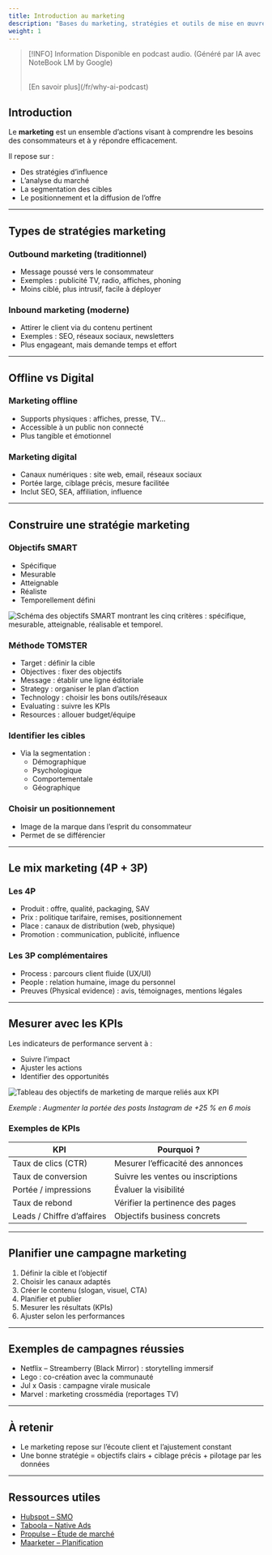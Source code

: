 ```yaml
---
title: Introduction au marketing
description: "Bases du marketing, stratégies et outils de mise en œuvre."
weight: 1
---
```



> [!INFO] Information
> Disponible en podcast audio. (Généré par IA avec NoteBook LM by Google)
>
> <br />
> [En savoir plus](/fr/why-ai-podcast)

<SrtPlayer
  client:only="react"
  audioSrc="/podcasts/marketing/index.mp3"
  srtUrl="/podcasts/marketing/index.srt"
/>

## Introduction

Le **marketing** est un ensemble d’actions visant à comprendre les besoins des consommateurs et à y répondre efficacement.

Il repose sur :

- Des stratégies d’influence
- L’analyse du marché
- La segmentation des cibles
- Le positionnement et la diffusion de l’offre

---

## Types de stratégies marketing

### Outbound marketing (traditionnel)

- Message poussé vers le consommateur
- Exemples : publicité TV, radio, affiches, phoning
- Moins ciblé, plus intrusif, facile à déployer

### Inbound marketing (moderne)

- Attirer le client via du contenu pertinent
- Exemples : SEO, réseaux sociaux, newsletters
- Plus engageant, mais demande temps et effort

---

## Offline vs Digital

### Marketing offline

- Supports physiques : affiches, presse, TV…
- Accessible à un public non connecté
- Plus tangible et émotionnel

### Marketing digital

- Canaux numériques : site web, email, réseaux sociaux
- Portée large, ciblage précis, mesure facilitée
- Inclut SEO, SEA, affiliation, influence

---

## Construire une stratégie marketing

### Objectifs SMART

- Spécifique
- Mesurable
- Atteignable
- Réaliste
- Temporellement défini

![Schéma des objectifs SMART montrant les cinq critères : spécifique, mesurable, atteignable, réalisable et temporel.](/assets/webp/marketing/marketing-smart.webp)

### Méthode TOMSTER

- Target : définir la cible
- Objectives : fixer des objectifs
- Message : établir une ligne éditoriale
- Strategy : organiser le plan d’action
- Technology : choisir les bons outils/réseaux
- Evaluating : suivre les KPIs
- Resources : allouer budget/équipe

### Identifier les cibles

- Via la segmentation :
  - Démographique
  - Psychologique
  - Comportementale
  - Géographique

### Choisir un positionnement

- Image de la marque dans l’esprit du consommateur
- Permet de se différencier

---

## Le mix marketing (4P + 3P)

### Les 4P

- Produit : offre, qualité, packaging, SAV
- Prix : politique tarifaire, remises, positionnement
- Place : canaux de distribution (web, physique)
- Promotion : communication, publicité, influence

### Les 3P complémentaires

- Process : parcours client fluide (UX/UI)
- People : relation humaine, image du personnel
- Preuves (Physical evidence) : avis, témoignages, mentions légales

---

## Mesurer avec les KPIs

Les indicateurs de performance servent à :

- Suivre l’impact
- Ajuster les actions
- Identifier des opportunités

![Tableau des objectifs de marketing de marque reliés aux KPI](/assets/webp/marketing/marketing-kpi.webp)

_Exemple : Augmenter la portée des posts Instagram de +25 % en 6 mois_

### Exemples de KPIs

| KPI                        | Pourquoi ?                        |
| -------------------------- | --------------------------------- |
| Taux de clics (CTR)        | Mesurer l’efficacité des annonces |
| Taux de conversion         | Suivre les ventes ou inscriptions |
| Portée / impressions       | Évaluer la visibilité             |
| Taux de rebond             | Vérifier la pertinence des pages  |
| Leads / Chiffre d’affaires | Objectifs business concrets       |

---

## Planifier une campagne marketing

1. Définir la cible et l’objectif
2. Choisir les canaux adaptés
3. Créer le contenu (slogan, visuel, CTA)
4. Planifier et publier
5. Mesurer les résultats (KPIs)
6. Ajuster selon les performances

---

## Exemples de campagnes réussies

- Netflix – Streamberry (Black Mirror) : storytelling immersif
- Lego : co-création avec la communauté
- Jul x Oasis : campagne virale musicale
- Marvel : marketing crossmédia (reportages TV)

---

## À retenir

- Le marketing repose sur l’écoute client et l’ajustement constant
- Une bonne stratégie = objectifs clairs + ciblage précis + pilotage par les données

---

## Ressources utiles

- [Hubspot – SMO](https://blog.hubspot.fr/marketing/social-media-optimization)
- [Taboola – Native Ads](https://www.taboola.com/fr/publicite-native)
- [Propulse – Étude de marché](https://propulsebyca.fr/etude-marche)
- [Maarketer – Planification](https://www.maarketer.com/p131-planification-campagnes-marketing.html)
